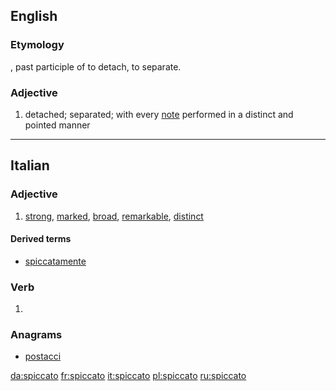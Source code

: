 ==English==

===Etymology===
{{etyl|it}}, past participle of {{term|spicare|lang=it}} to detach, to separate.

===Adjective===
{{en-adj}}

# {{music}} detached; separated; with every [[note]] performed in a distinct and pointed manner

{{Webster 1913}}

----

==Italian==

===Adjective===
{{it-adj|spiccat}}

# [[strong]], [[marked]], [[broad]], [[remarkable]], [[distinct]]

====Derived terms====
* [[spiccatamente]]

===Verb===
{{it-pp|spiccat}}

# {{past participle of|spiccare|lang=it}}

===Anagrams===
* [[postacci#Italian|postacci]]

[[da:spiccato]]
[[fr:spiccato]]
[[it:spiccato]]
[[pl:spiccato]]
[[ru:spiccato]]